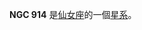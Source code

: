 {{NGCInfoBox|NGCID=NGC 914|發現者=讓·瑪璉·愛德華·史提芬|發現日期=1878年11月30日|其他編號=UGC 1887,MCG 7-6-17,ZWG 539.23|曆元=J2000.0|赤經=2時26分5.1秒
|赤緯=42°8'41"|星座=仙女座|星體=星系|星等=13|表面亮度=13.4|藍等=13.7}}

'''NGC 914''' 是[[仙女座|仙女座]]的一個[[星系|星系]]。

{{NGCReference|914}}

{{Catalogs|NGC=914}}